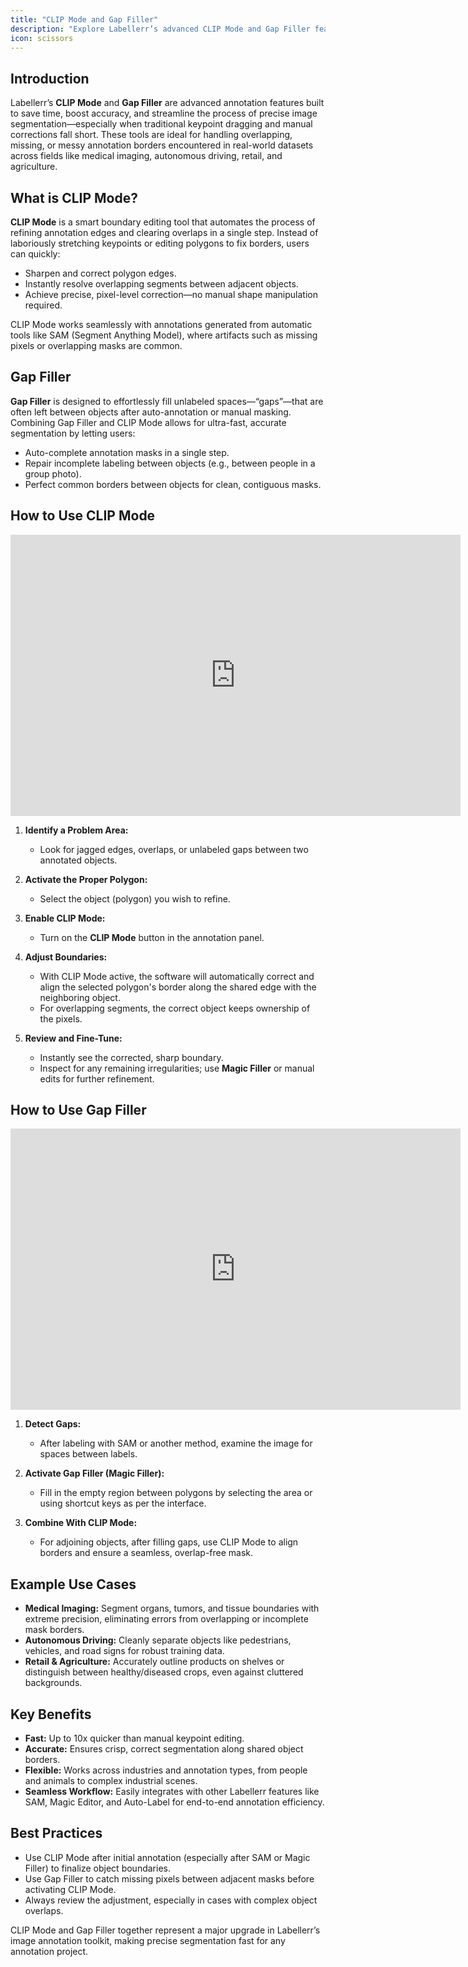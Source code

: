 ```yaml
---
title: "CLIP Mode and Gap Filler"
description: "Explore Labellerr’s advanced CLIP Mode and Gap Filler features for precise image segmentation, refining annotation edges, and seamlessly filling unlabeled spaces."
icon: scissors
---
```


## Introduction

Labellerr’s **CLIP Mode** and **Gap Filler** are advanced annotation features built to save time, boost accuracy, and streamline the process of precise image segmentation—especially when traditional keypoint dragging and manual corrections fall short. These tools are ideal for handling overlapping, missing, or messy annotation borders encountered in real-world datasets across fields like medical imaging, autonomous driving, retail, and agriculture.

## What is CLIP Mode?

**CLIP Mode** is a smart boundary editing tool that automates the process of refining annotation edges and clearing overlaps in a single step. Instead of laboriously stretching keypoints or editing polygons to fix borders, users can quickly:

*   Sharpen and correct polygon edges.
*   Instantly resolve overlapping segments between adjacent objects.
*   Achieve precise, pixel-level correction—no manual shape manipulation required.

CLIP Mode works seamlessly with annotations generated from automatic tools like SAM (Segment Anything Model), where artifacts such as missing pixels or overlapping masks are common.

## Gap Filler

**Gap Filler** is designed to effortlessly fill unlabeled spaces—“gaps”—that are often left between objects after auto-annotation or manual masking. Combining Gap Filler and CLIP Mode allows for ultra-fast, accurate segmentation by letting users:

*   Auto-complete annotation masks in a single step.
*   Repair incomplete labeling between objects (e.g., between people in a group photo).
*   Perfect common borders between objects for clean, contiguous masks.

## How to Use CLIP Mode

<iframe width="720" height="450" src="https://www.youtube.com/embed/pY_o4EvYMz8" title="Boost AI Image Annotation 10X with Labellerr’s CLIP Mode" frameborder="0" allow="accelerometer; autoplay; clipboard-write; encrypted-media; gyroscope; picture-in-picture; web-share" referrerpolicy="strict-origin-when-cross-origin" allowfullscreen></iframe>

1.  **Identify a Problem Area:**
    *   Look for jagged edges, overlaps, or unlabeled gaps between two annotated objects.

2.  **Activate the Proper Polygon:**
    *   Select the object (polygon) you wish to refine.

3.  **Enable CLIP Mode:**
    *   Turn on the **CLIP Mode** button in the annotation panel.

4.  **Adjust Boundaries:**
    *   With CLIP Mode active, the software will automatically correct and align the selected polygon's border along the shared edge with the neighboring object.
    *   For overlapping segments, the correct object keeps ownership of the pixels.

5.  **Review and Fine-Tune:**
    *   Instantly see the corrected, sharp boundary.
    *   Inspect for any remaining irregularities; use **Magic Filler** or manual edits for further refinement.

## How to Use Gap Filler

<iframe width="720" height="450" src="https://www.youtube.com/embed/b6pxZZiV9jk" title="Gap Filler - Your Solution to Faster Gap Filling" frameborder="0" allow="accelerometer; autoplay; clipboard-write; encrypted-media; gyroscope; picture-in-picture; web-share" referrerpolicy="strict-origin-when-cross-origin" allowfullscreen></iframe>

1.  **Detect Gaps:**
    *   After labeling with SAM or another method, examine the image for spaces between labels.

2.  **Activate Gap Filler (Magic Filler):**
    *   Fill in the empty region between polygons by selecting the area or using shortcut keys as per the interface.

3.  **Combine With CLIP Mode:**
    *   For adjoining objects, after filling gaps, use CLIP Mode to align borders and ensure a seamless, overlap-free mask.

## Example Use Cases

*   **Medical Imaging:** Segment organs, tumors, and tissue boundaries with extreme precision, eliminating errors from overlapping or incomplete mask borders.
*   **Autonomous Driving:** Cleanly separate objects like pedestrians, vehicles, and road signs for robust training data.
*   **Retail & Agriculture:** Accurately outline products on shelves or distinguish between healthy/diseased crops, even against cluttered backgrounds.

## Key Benefits

*   **Fast:** Up to 10x quicker than manual keypoint editing.
*   **Accurate:** Ensures crisp, correct segmentation along shared object borders.
*   **Flexible:** Works across industries and annotation types, from people and animals to complex industrial scenes.
*   **Seamless Workflow:** Easily integrates with other Labellerr features like SAM, Magic Editor, and Auto-Label for end-to-end annotation efficiency.

## Best Practices

*   Use CLIP Mode after initial annotation (especially after SAM or Magic Filler) to finalize object boundaries.
*   Use Gap Filler to catch missing pixels between adjacent masks before activating CLIP Mode.
*   Always review the adjustment, especially in cases with complex object overlaps.

CLIP Mode and Gap Filler together represent a major upgrade in Labellerr’s image annotation toolkit, making precise segmentation fast for any annotation project.
